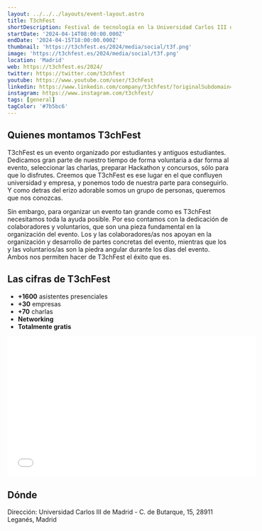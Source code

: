 ```yaml
---
layout: ../../../layouts/event-layout.astro
title: T3chFest
shortDescription: Festival de tecnología en la Universidad Carlos III de Madrid. Entrada gratuita. 14 y 15 de marzo de 2024.
startDate: '2024-04-14T08:00:00.000Z'
endDate: '2024-04-15T18:00:00.000Z'
thumbnail: 'https://t3chfest.es/2024/media/social/t3f.png'
image: 'https://t3chfest.es/2024/media/social/t3f.png'
location: 'Madrid'
web: https://t3chfest.es/2024/
twitter: https://twitter.com/t3chfest
youtube: https://www.youtube.com/user/t3chFest
linkedin: https://www.linkedin.com/company/t3chfest/?originalSubdomain=es
instagram: https://www.instagram.com/t3chfest/
tags: [general]
tagColor: '#7b5bc6'
---
```



## Quienes montamos T3chFest

T3chFest es un evento organizado por estudiantes y antiguos estudiantes. Dedicamos gran parte de nuestro tiempo de forma voluntaria a dar forma al evento, seleccionar las charlas, preparar Hackathon y concursos, sólo para que lo disfrutes. Creemos que T3chFest es ese lugar en el que confluyen universidad y empresa, y ponemos todo de nuestra parte para conseguirlo. Y como detras del erizo adorable somos un grupo de personas, queremos que nos conozcas.

Sin embargo, para organizar un evento tan grande como es T3chFest necesitamos toda la ayuda posible. Por eso contamos con la dedicación de colaboradores y voluntarios, que son una pieza fundamental en la organización del evento. Los y las colaboradores/as nos apoyan en la organización y desarrollo de partes concretas del evento, mientras que los y las voluntarios/as son la piedra angular durante los días del evento. Ambos nos permiten hacer de T3chFest el éxito que es.

## Las cifras de T3chFest

- **+1600** asistentes presenciales
- **+30** empresas
- **+70** charlas
- **Networking**
- **Totalmente gratis**

<iframe width="560" height="315" src="//www.youtube.com/embed/0p7avIVHynU?color=white&amp;modestbranding=0&amp;rel=0" frameborder="0" allowfullscreen="" data-v-5e068232=""></iframe>

## Dónde

Dirección: Universidad Carlos III de Madrid - C. de Butarque, 15, 28911 Leganés, Madrid

<GoogleMap
  src="https://www.google.com/maps/embed?pb=!1m18!1m12!1m3!1d3041.4336978431256!2d-3.7673551232337146!3d40.3327241607467!2m3!1f0!2f0!3f0!3m2!1i1024!2i768!4f13.1!3m3!1m2!1s0xd41898a529cf363%3A0xda3ac219f16e0f74!2sAuditorio%20de%20la%20UC3M!5e0!3m2!1ses!2ses!4v1702709712698!5m2!1ses!2ses"
  ariaLabel="Universidad Carlos III de Madrid - C. de Butarque, 15, 28911 Leganés, Madrid"
/>
